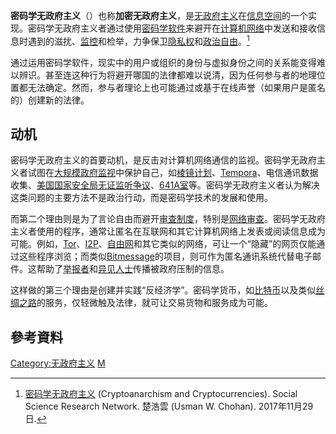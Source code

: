 {{Refimprove|time=2019-12-04T21:36:28+00:00}}
{{粗劣翻译}}
{{NoteTA
|G1=IT
}}
'''密码学无政府主义'''（{{lang-en|Crypto-anarchism}}）也称'''加密无政府主义'''，是[[无政府主义|无政府主义]]在[[信息空间|信息空间]]的一个实现。密码学无政府主义者通过使用[[密码学|密码学]][[应用程序|软件]]来避开在[[计算机网络|计算机网络]]中发送和接收信息时遇到的滋扰、[[大规模监控|监控]]和检举，力争保卫[[隐私权|隐私权]]和[[政治自由|政治自由]]。<ref>[https://papers.ssrn.com/sol3/papers.cfm?abstract_id=3079241 密码学无政府主义] {{Wayback|url=https://papers.ssrn.com/sol3/papers.cfm?abstract_id=3079241 |date=20180601202300 }} (Cryptoanarchism and Cryptocurrencies). Social Science Research Network. 楚浩雲 (Usman W. Chohan). 2017年11月29日.</ref>

通过运用密码学软件，现实中的用户或组织的身份与虚拟身份之间的关系能变得难以辨识。甚至连这种行为将避开哪国的法律都难以说清，因为任何参与者的地理位置都无法确定。然而，参与者理论上也可能通过{{link-en|智能合同|Smart Contracts}}或基于在线声誉（如果用户是匿名的）创建新的法律。

== 动机 ==

密码学无政府主义的首要动机，是反击对计算机网络通信的监视。密码学无政府主义者试图在[[大规模政府监视|大规模政府监视]]中保护自己，如[[棱镜计划|棱镜计划]]、[[Tempora|Tempora]]、电信通讯数据收集、[[美国国家安全局无证监听争议|美国国家安全局无证监听争议]]、[[641A室|641A室]]等。密码学无政府主义者认为解决这类问题的主要方法不是政治行动，而是密码学技术的发展和使用。

而第二个理由则是为了言论自由而避开[[审查制度|审查制度]]，特别是[[网络审查|网络审查]]。密码学无政府主义者使用的程序，通常让匿名在互联网和其它计算机网络上发表或阅读信息成为可能。例如，[[Tor|Tor]]、[[I2P|I2P]]、[[自由网|自由网]]和其它类似的网络，可让一个“隐藏”的网页仅能通过这些程序浏览；而类似[[Bitmessage|Bitmessage]]的项目，则可作为匿名通讯系统代替电子邮件。这帮助了[[举报者|举报者]]和[[异见人士|异见人士]]传播被政府压制的信息。

这样做的第三个理由是创建并实践“反经济学”。密码学货币，如[[比特币|比特币]]以及类似[[丝路_(购物网站)|丝绸之路]]的服务，仅轻微触及法律，就可让交易货物和服务成为可能。

== 參考資料 ==
{{reflist}}

{{密碼貨幣}}
[[Category:无政府主义|Category:无政府主义]]
[[Category:密码学|M]]